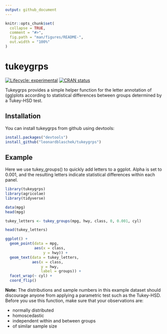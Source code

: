 ```yaml
---
output: github_document
---
```


<!-- README.md is generated from README.Rmd. Please edit that file -->

```r
knitr::opts_chunk$set(
  collapse = TRUE,
  comment = "#>",
  fig.path = "man/figures/README-",
  out.width = "100%"
)
```
# tukeygrps

<!-- badges: start -->
[![Lifecycle: experimental](https://img.shields.io/badge/lifecycle-experimental-orange.svg)](https://www.tidyverse.org/lifecycle/#experimental)
[![CRAN status](https://www.r-pkg.org/badges/version/tukeygrps)](https://cran.r-project.org/package=tukeygrps)
<!-- badges: end -->

Tukeygrps provides a simple helper function for the letter annotation of (gg)plots according to statistical differences between groups determined by a Tukey-HSD test.

## Installation

You can install tukeygrps from github using devtools:

``` r
install.packages("devtools")
install_github("leonardblaschek/tukeygrps")
```

## Example

Here we use tukey_groups() to quickly add letters to a ggplot. Alpha is set to 0.001, and the resulting letters indicate statistical differences within each panel.

```r
library(tukeygrps)
library(agricolae)
library(tidyverse)

data(mpg)
head(mpg)

tukey_letters <- tukey_groups(mpg, hwy, class, 0, 0.001, cyl)

head(tukey_letters)

ggplot() +
  geom_point(data = mpg, 
             aes(x = class,
                 y = hwy)) +
  geom_text(data = tukey_letters,
            aes(x = class,
                y = hwy,
                label = groups)) +
  facet_wrap(~ cyl) +
  coord_flip()

```

**Note:** The distributions and sample numbers in this example dataset should discourage anyone from applying a parametric test such as the Tukey-HSD. Before you use this function, make sure that your observations are:

* normally distributed
* homoscedastic
* independent within and between groups
* of similar sample size
